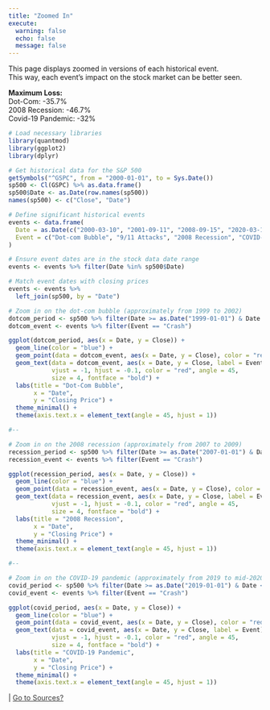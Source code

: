 ```yaml
---
title: "Zoomed In"
execute:
  warning: false
  echo: false
  message: false
---
```


This page displays zoomed in versions of each historical event.  
This way, each event's impact on the stock market can be better seen.

**Maximum Loss:**  
Dot-Com: -35.7%  
2008 Recession: -46.7%  
Covid-19 Pandemic: -32%  

```r
# Load necessary libraries
library(quantmod)
library(ggplot2)
library(dplyr)

# Get historical data for the S&P 500
getSymbols("^GSPC", from = "2000-01-01", to = Sys.Date())
sp500 <- Cl(GSPC) %>% as.data.frame()
sp500$Date <- as.Date(row.names(sp500))
names(sp500) <- c("Close", "Date")

# Define significant historical events
events <- data.frame(
  Date = as.Date(c("2000-03-10", "2001-09-11", "2008-09-15", "2020-03-16", "2022-01-01")),
  Event = c("Dot-com Bubble", "9/11 Attacks", "2008 Recession", "COVID-19 Pandemic", "Recent Technology Boom")
)

# Ensure event dates are in the stock data date range
events <- events %>% filter(Date %in% sp500$Date)

# Match event dates with closing prices
events <- events %>%
  left_join(sp500, by = "Date")

# Zoom in on the dot-com bubble (approximately from 1999 to 2002)
dotcom_period <- sp500 %>% filter(Date >= as.Date("1999-01-01") & Date <= as.Date("2002-12-31"))
dotcom_event <- events %>% filter(Event == "Crash")

ggplot(dotcom_period, aes(x = Date, y = Close)) +
  geom_line(color = "blue") +
  geom_point(data = dotcom_event, aes(x = Date, y = Close), color = "red", size = 3) +
  geom_text(data = dotcom_event, aes(x = Date, y = Close, label = Event), 
            vjust = -1, hjust = -0.1, color = "red", angle = 45, 
            size = 4, fontface = "bold") +
  labs(title = "Dot-Com Bubble",
       x = "Date",
       y = "Closing Price") +
  theme_minimal() +
  theme(axis.text.x = element_text(angle = 45, hjust = 1))

#--

# Zoom in on the 2008 recession (approximately from 2007 to 2009)
recession_period <- sp500 %>% filter(Date >= as.Date("2007-01-01") & Date <= as.Date("2009-12-31"))
recession_event <- events %>% filter(Event == "Crash")

ggplot(recession_period, aes(x = Date, y = Close)) +
  geom_line(color = "blue") +
  geom_point(data = recession_event, aes(x = Date, y = Close), color = "red", size = 3) +
  geom_text(data = recession_event, aes(x = Date, y = Close, label = Event), 
            vjust = -1, hjust = -0.1, color = "red", angle = 45, 
            size = 4, fontface = "bold") +
  labs(title = "2008 Recession",
       x = "Date",
       y = "Closing Price") +
  theme_minimal() +
  theme(axis.text.x = element_text(angle = 45, hjust = 1))

#--

# Zoom in on the COVID-19 pandemic (approximately from 2019 to mid-2020)
covid_period <- sp500 %>% filter(Date >= as.Date("2019-01-01") & Date <= as.Date("2020-06-30"))
covid_event <- events %>% filter(Event == "Crash")

ggplot(covid_period, aes(x = Date, y = Close)) +
  geom_line(color = "blue") +
  geom_point(data = covid_event, aes(x = Date, y = Close), color = "red", size = 3) +
  geom_text(data = covid_event, aes(x = Date, y = Close, label = Event), 
            vjust = -1, hjust = -0.1, color = "red", angle = 45, 
            size = 4, fontface = "bold") +
  labs(title = "COVID-19 Pandemic",
       x = "Date",
       y = "Closing Price") +
  theme_minimal() +
  theme(axis.text.x = element_text(angle = 45, hjust = 1))
```

<div class="nav-right">
 | [Go to Sources?](sources.qmd){style="color: #373737;"}
</div>